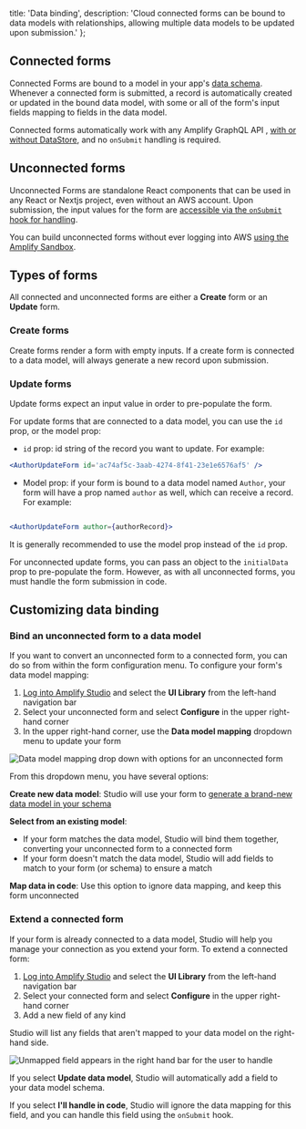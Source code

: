   title: 'Data binding',
  description:
    'Cloud connected forms can be bound to data models with relationships, allowing multiple data models to be updated upon submission.'
};

## Connected forms
Connected Forms are bound to a model in your app's [data schema](/console/data/data-model/). Whenever a connected form is submitted, a record is automatically created or updated in the bound data model, with some or all of the form's input fields mapping to fields in the data model. 

Connected forms automatically work with any Amplify GraphQL API , [with or without DataStore](/console/data/data-model/#datastore-and-graphql), and no `onSubmit` handling is required.

## Unconnected forms
Unconnected Forms are standalone React components that can be used in any React or Nextjs project, even without an AWS account. Upon submission, the input values for the form are [accessible via the `onSubmit` hook for handling](/console/formbuilder/lifecycle/#handle-form-data-submissions---onsubmit). 

You can build unconnected forms without ever logging into AWS [using the Amplify Sandbox](https://sandbox.amplifyapp.com/ui-library). 

## Types of forms

All connected and unconnected forms are either a **Create** form or an **Update** form. 

### Create forms

Create forms render a form with empty inputs. If a create form is connected to a data model, will always generate a new record upon submission.

### Update forms
Update forms expect an input value in order to pre-populate the form. 

For update forms that are connected to a data model, you can use the `id` prop, or the model prop:
* `id` prop: id string of the record you want to update. For example:

```jsx
<AuthorUpdateForm id='ac74af5c-3aab-4274-8f41-23e1e6576af5' />
```

* Model prop: if your form is bound to a data model named `Author`, your form will have a prop named `author` as well, which can receive a record. For example:

```jsx

<AuthorUpdateForm author={authorRecord}>

```
It is generally recommended to use the model prop instead of the `id` prop. 

For unconnected update forms, you can pass an object to the `initialData` prop to pre-populate the form. However, as with all unconnected forms, you must handle the form submission in code. 

## Customizing data binding

### Bind an unconnected form to a data model

If you want to convert an unconnected form to a connected form, you can do so from within the form configuration menu. To configure your form's data model mapping:
1. [Log into Amplify Studio](/console/adminui/start/) and select the **UI Library** from the left-hand navigation bar
1. Select your unconnected form and select **Configure** in the upper right-hand corner
1. In the upper right-hand corner, use the **Data model mapping** dropdown menu to update your form

![Data model mapping drop down with options for an unconnected form](/images/console/formbuilder/data-model-mapping.png)

From this dropdown menu, you have several options:

**Create new data model**: Studio will use your form to [generate a brand-new data model in your schema](/console/data/data-model/)

**Select from an existing model**: 
  * If your form matches the data model, Studio will bind them together, converting your unconnected form to a connected form
  * If your form doesn't match the data model, Studio will add fields to match to your form (or schema) to ensure a match

**Map data in code**: Use this option to ignore data mapping, and keep this form unconnected

### Extend a connected form

If your form is already connected to a data model, Studio will help you manage your connection as you extend your form. To extend a connected form:
1. [Log into Amplify Studio](/console/adminui/start/) and select the **UI Library** from the left-hand navigation bar
1. Select your connected form and select **Configure** in the upper right-hand corner
1. Add a new field of any kind

Studio will list any fields that aren't mapped to your data model on the right-hand side. 

![Unmapped field appears in the right hand bar for the user to handle](/images/console/formbuilder/data-model-field-mapping.png)

If you select **Update data model**, Studio will automatically add a field to your data model schema. 

If you select **I'll handle in code**, Studio will ignore the data mapping for this field, and you can handle this field using the `onSubmit` hook. 
